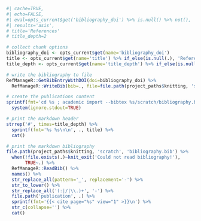 ```r
#| cache=TRUE,
#| echo=FALSE,
#| eval=opts_current$get('bibliography_doi') %>% is.null() %>% not(),
#| results='asis',
# title='References'
# title_depth=2

# collect chunk options
bibliography_doi <- opts_current$get(name='bibliography_doi')
title <- opts_current$get(name='title') %>% if_else(is.null(.), 'References', .)
title_depth <- opts_current$get(name='title_depth') %>% if_else(is.null(.), 2, .)

# write the bibliography to file
RefManageR::GetBibEntryWithDOI(doi=bibliography_doi) %>%
  RefManageR::WriteBib(bib=., file=file.path(project_paths$knitting, 'scratch', 'bibliography.bib'), append=FALSE)

# create the publications content
sprintf(fmt='cd %s ; academic import --bibtex %s/scratch/bibliography.bib --publication-dir publication --no-overwrite', project_paths$website, project_paths$knitting) %>%
  system(ignore.stdout=TRUE)

# print the markdown header
strrep('#', times=title_depth) %>%
  sprintf(fmt='%s %s\n\n', ., title) %>%
  cat()

# print the markdown bibliography
file.path(project_paths$knitting, 'scratch', 'bibliography.bib') %>%
  when(!file.exists(.)~knit_exit('Could not read bibliography!'),
       TRUE~.) %>%
  RefManageR::ReadBib() %>%
  names() %>%
  str_replace_all(pattern='_', replacement='-') %>%
  str_to_lower() %>%
  str_replace_all('(:|/|\\.)+', '-') %>%
  file.path('publication', .) %>%
  sprintf(fmt='{{< cite page="%s" view="1" >}}\n') %>%
  str_c(collapse='') %>%
  cat()
```
